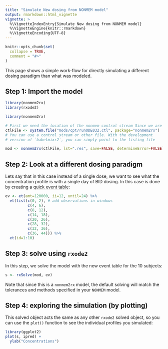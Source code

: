 ```yaml
---
title: "Simulate New dosing from NONMEM model"
output: rmarkdown::html_vignette
vignette: >
  %\VignetteIndexEntry{Simulate New dosing from NONMEM model}
  %\VignetteEngine{knitr::rmarkdown}
  %\VignetteEncoding{UTF-8}
---
```


```r
knitr::opts_chunk$set(
  collapse = TRUE,
  comment = "#>"
)
```

This page shows a simple work-flow for directly simulating a different
dosing paradigm than what was modeled.


## Step 1: Import the model

```r
library(nonmem2rx)
library(rxode2)

library(nonmem2rx)

# First we need the location of the nonmem control stream Since we are running an example, we will use one of the built-in examples in `nonmem2rx`
ctlFile <- system.file("mods/cpt/runODE032.ctl", package="nonmem2rx")
# You can use a control stream or other file. With the development
# version of `babelmixr2`, you can simply point to the listing file

mod <- nonmem2rx(ctlFile, lst=".res", save=FALSE, determineError=FALSE)
```

## Step 2: Look at a different dosing paradigm

Lets say that in this case instead of a single dose, we want to see
what the concentration profile is with a single day of BID dosing.
In this case is done by creating a [quick event table](https://nlmixr2.github.io/rxode2/articles/rxode2-event-table.html):

```r
ev <- et(amt=120000, ii=12, until=24) %>%
  et(list(c(0, 2), # add observations in windows
          c(4, 6),
          c(8, 12),
          c(14, 18),
          c(20, 26),
          c(28, 32),
          c(32, 36),
          c(36, 44))) %>%
  et(id=1:10)
```

## Step 3: solve using `rxode2`

In this step, we solve the model with the new event table for the 10
subjects:

```r
s <- rxSolve(mod, ev)
```

Note that since this is a `nonmem2rx` model, the default solving will
match the tolerances and methods specified in your `NONMEM` model.

## Step 4: exploring the simulation (by plotting)

This solved object acts the same as any other `rxode2` solved object,
so you can use the `plot()` function to see the individual profiles
you simulated:

```r
library(ggplot2)
plot(s, ipred) +
  ylab("Concentrations")
```
